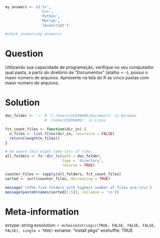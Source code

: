 ```r
my_answers <- c('S+', 
                'C++',
                'Python',
                'Matlab',
                'Javascript')

#check_answers(my_answers)
```

Question
========

Utilizando sua capacidade de programação, verifique no seu computador qual pasta, a partir do diretório de "Documentos" (atalho = `~`), possui o maior número de arquivos. Apresente na tela do R as cinco pastas com maior número de arquivos. 


Solution
================

```r
doc_folder <- '~' # 'C:/Users/USERNAME/Documents' in Windows
                  # '/home/USERNAME/  in Linux

fct_count_files <- function(dir_in) {
  n_files <- list.files(dir_in, recursive = FALSE)
  return(length(n_files))
}

# be aware this might take lots of time...
all_folders <- fs::dir_ls(path = doc_folder, 
                          type = 'directory', 
                          recurse = TRUE)

counter_files <- sapply(all_folders, fct_count_files)
sorted <- sort(counter_files, decreasing = TRUE)

message('\nThe five folders with highest number of files are:\n\n')
message(paste0(names(sorted[1:5]), collapse = '\n'))
```


Meta-information
================
extype: string
exsolution: `r mchoice2string(c(TRUE, FALSE, FALSE, FALSE, FALSE), single = TRUE)`
exname: "install pkgs"
exshuffle: TRUE

